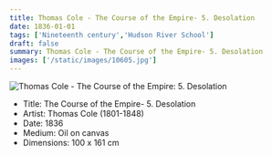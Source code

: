 ```yaml
---
title: Thomas Cole - The Course of the Empire- 5. Desolation
date: 1836-01-01
tags: ['Nineteenth century','Hudson River School']
draft: false
summary: Thomas Cole - The Course of the Empire- 5. Desolation
images: ['/static/images/10605.jpg']
---
```


![Thomas Cole - The Course of the Empire: 5. Desolation](/static/images/10605.jpg)

* Title: The Course of the Empire- 5. Desolation
* Artist: Thomas Cole (1801-1848)
* Date: 1836
* Medium: Oil on canvas
* Dimensions: 100 x 161 cm


